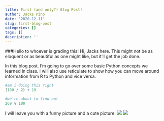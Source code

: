 ```yaml
---
title: First (and only?) Blog Post!
author: Jacks Pino
date: '2020-12-11'
slug: first-blog-post
categories: []
tags: []
description: ''
---
```

###Hello to whoever is grading this!
Hi, Jacks here. This might not be as eloquent or as beautiful as one might like, but it'll get the job done.

In this blog post, I'm going to go over some basic Python concepts we learned in class. I will also use reticulate to show how you can move around information from R to Python and vice versa.

```r
#am i doing this right
(100 / 2) + 19
```

```python
#we're about to find out
269 % 100
```

I will leave you with a funny picture and a cute picture:
![](/post/2020-12-04-first-blog-post_files/IMG_20201106_100740.jpg)
![](/post/2020-12-04-first-blog-post_files/Snapchat-877219221.jpg)
